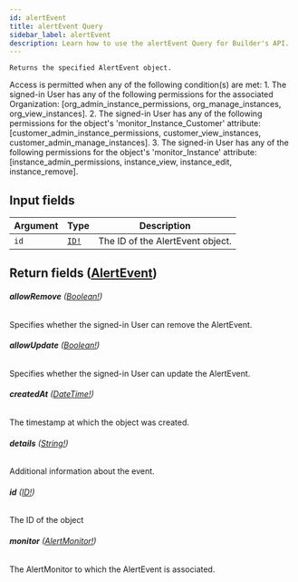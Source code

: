 ```yaml
---
id: alertEvent
title: alertEvent Query
sidebar_label: alertEvent
description: Learn how to use the alertEvent Query for Builder's API.
---
```


    Returns the specified AlertEvent object.

Access is permitted when any of the following condition(s) are met: 1. The signed-in User has any of the following permissions for the associated Organization: [org_admin_instance_permissions, org_manage_instances, org_view_instances]. 2. The signed-in User has any of the following permissions for the object's 'monitor_Instance_Customer' attribute: [customer_admin_instance_permissions, customer_view_instances, customer_admin_manage_instances]. 3. The signed-in User has any of the following permissions for the object's 'monitor_Instance' attribute: [instance_admin_permissions, instance_view, instance_edit, instance_remove].

## Input fields

| Argument | Type                              | Description                      |
| -------- | --------------------------------- | -------------------------------- |
| `id`     | [`ID!`](/self-managed/composer/builder/api/schema/scalar/ID.mdx) | The ID of the AlertEvent object. |

## Return fields ([AlertEvent](/self-managed/composer/builder/api/schema/object/AlertEvent.mdx))

###### <b>allowRemove</b> ([Boolean!](/self-managed/composer/builder/api/schema/scalar/Boolean.mdx))

Specifies whether the signed-in User can remove the AlertEvent.

###### <b>allowUpdate</b> ([Boolean!](/self-managed/composer/builder/api/schema/scalar/Boolean.mdx))

Specifies whether the signed-in User can update the AlertEvent.

###### <b>createdAt</b> ([DateTime!](/self-managed/composer/builder/api/schema/scalar/DateTime.mdx))

The timestamp at which the object was created.

###### <b>details</b> ([String!](/self-managed/composer/builder/api/schema/scalar/String.mdx))

Additional information about the event.

###### <b>id</b> ([ID!](/self-managed/composer/builder/api/schema/scalar/ID.mdx))

The ID of the object

###### <b>monitor</b> ([AlertMonitor!](/self-managed/composer/builder/api/schema/object/AlertMonitor.mdx))

The AlertMonitor to which the AlertEvent is associated.

